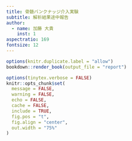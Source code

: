 ```yaml
---
title: 骨髄バンクナッジ介入実験
subtitle: 解析結果途中報告
author:
  - name: 加藤 大貴
    inst: 1
aspectratio: 169
fontsize: 12
---
```


```r
options(knitr.duplicate.label = "allow")
bookdown::render_book(output_file = "report")
```

```r
options(tinytex.verbose = FALSE)
knitr::opts_chunk$set(
  message = FALSE,
  warning = FALSE,
  echo = FALSE,
  cache = FALSE,
  include = TRUE,
  fig.pos = "t",
  fig.align = "center",
  out.width = "75%"
)
```